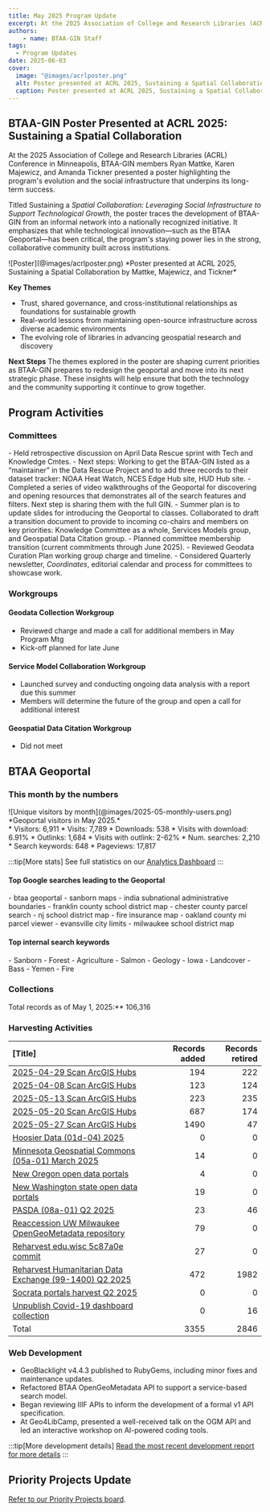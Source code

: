 ```yaml
---
title: May 2025 Program Update
excerpt: At the 2025 Association of College and Research Libraries (ACRL) Conference in Minneapolis, BTAA-GIN members presented a poster highlighting the program's evolution and the social infrastructure.
authors:
    - name: BTAA-GIN Staff
tags:
  - Program Updates
date: 2025-06-03
cover:
  image: "@images/acrlposter.png"
  alt: Poster presented at ACRL 2025, Sustaining a Spatial Collaboration by Mattke, Majewicz, and Tickner
  caption: Poster presented at ACRL 2025, Sustaining a Spatial Collaboration by Mattke, Majewicz, and Tickner
---
```



<div class="monthly-highlight">

## BTAA-GIN Poster Presented at ACRL 2025: Sustaining a Spatial Collaboration

At the 2025 Association of College and Research Libraries (ACRL) Conference in Minneapolis, BTAA-GIN members Ryan Mattke, Karen Majewicz, and Amanda Tickner presented a poster highlighting the program's evolution and the social infrastructure that underpins its long-term success.

Titled Sustaining a *Spatial Collaboration: Leveraging Social Infrastructure to Support Technological Growth*, the poster traces the development of BTAA-GIN from an informal network into a nationally recognized initiative. It emphasizes that while technological innovation—such as the BTAA Geoportal—has been critical, the program's staying power lies in the strong, collaborative community built across institutions.

<CenterLayout>
![Poster](@images/acrlposter.png)
*Poster presented at ACRL 2025, Sustaining a Spatial Collaboration by Mattke, Majewicz, and Tickner*
</CenterLayout>

**Key Themes**

- Trust, shared governance, and cross-institutional relationships as foundations for sustainable growth
- Real-world lessons from maintaining open-source infrastructure across diverse academic environments
- The evolving role of libraries in advancing geospatial research and discovery

**Next Steps**
The themes explored in the poster are shaping current priorities as BTAA-GIN prepares to redesign the geoportal and move into its next strategic phase. These insights will help ensure that both the technology and the community supporting it continue to grow together.

</div>

## Program Activities

### Committees

<CardGrid>
  <Card title="TECHnology">
    - Held retrospective discussion on April Data Rescue sprint with Tech and Knowledge Cmtes.
    - Next steps: Working to get the BTAA-GIN listed as a “maintainer” in the Data Rescue Project and to add three records to their dataset tracker: NOAA Heat Watch, NCES Edge Hub site, HUD Hub site.
  </Card>

  <Card title="Community Engagement">
    - Completed a series of video walkthroughs of the Geoportal for discovering and opening resources that demonstrates all of the search features and filters. Next step is sharing them with the full GIN.
    - Summer plan is to update slides for introducing the Geoportal to classes.
  </Card>

  <Card title="Knowledge">
    Collaborated to draft a transition document to provide to incoming co-chairs and members on key priorities: Knowledge Committee as a whole, Services Models group, and Geospatial Data Citation group.
  </Card>

  <Card title="Coordination">
    - Planned committee membership transition (current commitments through June 2025).
    - Reviewed Geodata Curation Plan working group charge and timeline.
    - Considered Quarterly newsletter, <em>Coordinates</em>, editorial calendar and process for committees to showcase work.
  </Card>
</CardGrid>

### Workgroups

<Card>

#### Geodata Collection Workgroup

* Reviewed charge and made a call for additional members in May Program Mtg
* Kick-off planned for late June

#### Service Model Collaboration Workgroup

* Launched survey and conducting ongoing data analysis with a report due this summer
* Members will determine the future of the group and open a call for additional interest

#### Geospatial Data Citation Workgroup

* Did not meet

</Card>


## BTAA Geoportal 

### This month by the numbers

<TwoThirdsLayout>
  <div slot="left">
  ![Unique visitors by month](@images/2025-05-monthly-users.png)
  *Geoportal visitors in May 2025.*
  </div>
  <div slot="right">
  <div class="compact-list">
  * Visitors: 6,911
  * Visits: 7,789
  * Downloads: 538
  * Visits with download: 6.91%
  * Outlinks: 1,684
  * Visits with outlink: 2-62%
  * Num. searches: 2,210
  * Search keywords: 648
  * Pageviews: 17,817
  </div>
  </div>
</TwoThirdsLayout>


:::tip[More stats]
See full statistics on our [Analytics Dashboard](https://tableau.umn.edu/t/UL/views/BTAAGeoportalusageMatomo/Monthlycharts?%3Aembed=y&%3AisGuestRedirectFromVizportal=y)
:::

#### Top Google searches leading to the Geoportal
<ChipList class="not-content">
	- btaa geoportal	
	- sanborn maps
	- india subnational administrative boundaries
	- franklin county school district map
	- chester county parcel search
	- nj school district map
	- fire insurance map
	- oakland county mi parcel viewer
	- evansville city limits
	- milwaukee school district map
</ChipList>

#### Top internal search keywords
<ChipList class="not-content">
	- Sanborn
	- Forest
	- Agriculture
	- Salmon
	- Geology
	- Iowa
	- Landcover
	- Bass
	- Yemen
	- Fire
</ChipList>


### Collections

<p class="records-total">Total records as of May 1, 2025:** 106,316</p>

### Harvesting Activities

| [Title] | Records added | Records retired |
| :---- | -----: | -----: |
| [2025-04-29 Scan ArcGIS Hubs](https://github.com/geobtaa/metadata/issues/855) | 194 | 222 |
| [2025-04-08 Scan ArcGIS Hubs](https://github.com/geobtaa/metadata/issues/860) | 123 | 124 |
| [2025-05-13 Scan ArcGIS Hubs](https://github.com/geobtaa/metadata/issues/862) | 223 | 235 |
| [2025-05-20 Scan ArcGIS Hubs](https://github.com/geobtaa/metadata/issues/872) | 687 | 174 |
| [2025-05-27 Scan ArcGIS Hubs](https://github.com/geobtaa/metadata/issues/880) | 1490 | 47 |
| [Hoosier Data (01d-04) 2025](https://github.com/geobtaa/metadata/issues/539) | 0 | 0 |
| [Minnesota Geospatial Commons (05a-01) March 2025](https://github.com/geobtaa/metadata/issues/830) | 14 | 0 |
| [New Oregon open data portals](https://github.com/geobtaa/metadata/issues/861) | 4 | 0 |
| [New Washington state open data portals](https://github.com/geobtaa/metadata/issues/863) | 19 | 0 |
| [PASDA (08a-01) Q2 2025](https://github.com/geobtaa/metadata/issues/826) | 23 | 46 |
| [Reaccession UW Milwaukee OpenGeoMetadata repository](https://github.com/geobtaa/metadata/issues/876) | 79 | 0 |
| [Reharvest edu.wisc 5c87a0e commit](https://github.com/geobtaa/metadata/issues/865) | 27 | 0 |
| [Reharvest Humanitarian Data Exchange (99-1400) Q2 2025](https://github.com/geobtaa/metadata/issues/845) | 472 | 1982 |
| [Socrata portals harvest Q2 2025](https://github.com/geobtaa/metadata/issues/842) | 0 | 0 |
| [Unpublish Covid-19 dashboard collection](https://github.com/geobtaa/metadata/issues/873) | 0 | 16 |
| Total | 3355 | 2846 |


### Web Development

* GeoBlacklight v4.4.3 published to RubyGems, including minor fixes and maintenance updates.
* Refactored BTAA OpenGeoMetadata API to support a service-based search model.
* Began reviewing IIIF APIs to inform the development of a formal v1 API specification.
* At Geo4LibCamp, presented a well-received talk on the OGM API and led an interactive workshop on AI-powered coding tools.


:::tip[More development details]
[Read the most recent development report for more details](https://docs.google.com/document/d/19sSRPXlRzI-dF-fMAbF44S1NBFgVYX23F-gS6-Ikuqc/edit?usp=sharing)
:::

## Priority Projects Update

[Refer to our Priority Projects board](https://github.com/orgs/geobtaa/projects/22/views/6).


